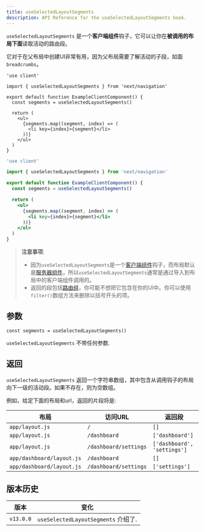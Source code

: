 ```yaml
---
title: useSelectedLayoutSegments
description: API Reference for the useSelectedLayoutSegments hook.
---
```



`useSelectedLayoutSegments` 是一个**客户端组件**钩子，它可以让你在**被调用的布局下面**读取活动的路由段。

它对于在父布局中创建UI非常有用，因为父布局需要了解活动的子段，如面`breadcrumbs`。

```tsx title="app/example-client-component.tsx" switcher
'use client'

import { useSelectedLayoutSegments } from 'next/navigation'

export default function ExampleClientComponent() {
  const segments = useSelectedLayoutSegments()

  return (
    <ul>
      {segments.map((segment, index) => (
        <li key={index}>{segment}</li>
      ))}
    </ul>
  )
}
```

```jsx title="app/example-client-component.js" switcher
'use client'

import { useSelectedLayoutSegments } from 'next/navigation'

export default function ExampleClientComponent() {
  const segments = useSelectedLayoutSegments()

  return (
    <ul>
      {segments.map((segment, index) => (
        <li key={index}>{segment}</li>
      ))}
    </ul>
  )
}
```

> **注意事项**:
>
> - 因为`useSelectedLayoutSegments`是一个[客户端组件](/docs/getting-started/react-essentials#client-components)钩子，而布局默认是[服务器组件](/docs/getting-started/react-essentials#server-components)，所以`useSelectedLayoutSegments`通常是通过导入到布局中的客户端组件调用的。
> - 返回的段包括[路由组](/docs/app/building-your-application/routing/route-groups)，你可能不想把它包含在你的UI中。你可以使用`filter()`数组方法来删除以括号开头的项。

## 参数

```tsx
const segments = useSelectedLayoutSegments()
```

`useSelectedLayoutSegments` 不带任何参数.

## 返回

`useSelectedLayoutSegments` 返回一个字符串数组，其中包含从调用钩子的布局向下一级的活动段。如果不存在，则为空数组。

例如，给定下面的布局和url，返回的片段将是:

| 布局                      | 访问URL               | 返回段                      |
| ------------------------- | --------------------- | --------------------------- |
| `app/layout.js`           | `/`                   | `[]`                        |
| `app/layout.js`           | `/dashboard`          | `['dashboard']`             |
| `app/layout.js`           | `/dashboard/settings` | `['dashboard', 'settings']` |
| `app/dashboard/layout.js` | `/dashboard`          | `[]`                        |
| `app/dashboard/layout.js` | `/dashboard/settings` | `['settings']`              |

## 版本历史

| 版本      | 变化                                |
| --------- | ----------------------------------- |
| `v13.0.0` | `useSelectedLayoutSegments` 介绍了. |
